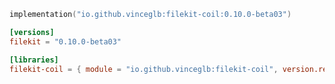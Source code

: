 <CodeGroup>

```kotlin build.gradle.kts
implementation("io.github.vinceglb:filekit-coil:0.10.0-beta03")
```

```toml libs.versions.toml
[versions]
filekit = "0.10.0-beta03"

[libraries]
filekit-coil = { module = "io.github.vinceglb:filekit-coil", version.ref = "filekit" }
```

</CodeGroup> 
